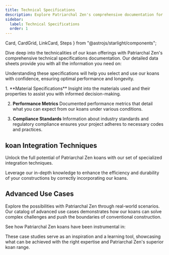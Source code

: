 ```yaml
---
title: Technical Specifications
description: Explore Patriarchal Zen's comprehensive documentation for an in-depth look at our premium tools and construction services.
sidebar:
  label: Technical Specifications
  order: 1
---
```

  Card,
  CardGrid,
  LinkCard,
  Steps
} from "@astrojs/starlight/components";

Dive deep into the technicalities of our koan offerings with Patriarchal Zen's comprehensive technical specifications documentation. Our detailed data sheets provide you with all the information you need on:

<CardGrid>
  <Card title="Material properties and grades" icon="star"></Card>
  <Card title="Mechanical strengths and tolerances" icon="star"></Card>
  <Card title="Environmental resilience and sustainability ratings" icon="star"></Card>
  <Card title="Compatibility and interoperability" icon="star"></Card>
</CardGrid>

Understanding these specifications will help you select and use our koans with confidence, ensuring optimal performance and longevity.

<Steps>
1. **Material Specifications**
Insight into the materials used and their properties to assist you with informed decision-making.

2. **Performance Metrics**
Documented performance metrics that detail what you can expect from our koans under various conditions.

3. **Compliance Standards**
Information about industry standards and regulatory compliance ensures your project adheres to necessary codes and practices.
</Steps>

## koan Integration Techniques

Unlock the full potential of Patriarchal Zen koans with our set of specialized integration techniques.

Leverage our in-depth knowledge to enhance the efficiency and durability of your constructions by correctly incorporating our koans.

## Advanced Use Cases

Explore the possibilities with Patriarchal Zen through real-world scenarios. Our catalog of advanced use cases demonstrates how our koans can solve complex challenges and push the boundaries of conventional construction.

See how Patriarchal Zen koans have been instrumental in:

<CardGrid>
  <LinkCard title="Major infrastructure projects" href="/guides/getting-started" />
  <LinkCard title="Innovative architectural accomplishments" href="/guides/getting-started" />
  <LinkCard title="High-stress industrial applications" href="/guides/getting-started" />
</CardGrid>

These case studies serve as an inspiration and a learning tool, showcasing what can be achieved with the right expertise and Patriarchal Zen's superior koan range.
